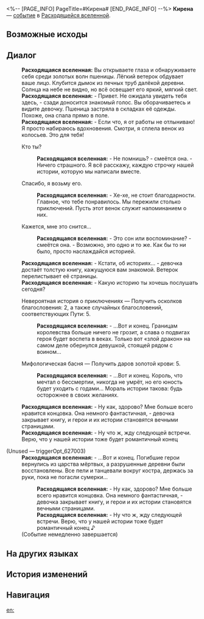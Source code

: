 <%-- [PAGE_INFO]
PageTitle=#Кирена#
[END_PAGE_INFO] --%>
{{Дополнить}}
{{ВВ Событие Инфобокс
|id                 = 27001
|Название           = 
|Изображение        = <!--TBA: SpriteOutput/Rogue/RandomEvent/PicRogueEvent_39.png-->
|Испытание_в_вв     = 
|Испытание_в_рое    = 
|Испытание_в_зиш    = 
|Испытание_в_рв     = Неизвестно
|Испытание_в_облнеп = 
|Требования         = 
|Пред               = 
|След               = 
|Упоминания         = 
|Порядок            = 
|Порядок_рв         = 159
}}
'''Кирена''' — [[Расходящаяся вселенная/События|событие]] в [[Расходящаяся вселенная|Расходящейся вселенной]].

==Возможные исходы==
{{Возможные исходы
|Выбор_1 = Невероятная история о приключениях
|Результат_1 = Получить осколков благословения: 2, а также случайных благословений, соответствующих Пути: 5.

|Выбор_2 = Мифологическая басня
|Результат_2 = Получить даров золотой крови: 5.
}}

==Диалог==
{{Диалог Начало}}
:'''Расходящаяся вселенная:''' Вы открываете глаза и обнаруживаете себя среди золотых волн пшеницы. Лёгкий ветерок обдувает ваше лицо. Клубится дымок из печных труб далёкой деревни. Солнца на небе не видно, но всё освещает его яркий, мягкий свет.
:'''Расходящаяся вселенная:''' - Привет. Не ожидала увидеть тебя здесь, - сзади доносится знакомый голос. Вы оборачиваетесь и видите девочку. Пшеница застряла в складках её одежды. Похоже, она спала прямо в поле.
:'''Расходящаяся вселенная:''' - Если что, я от работы не отлыниваю! Я просто набираюсь вдохновения. Смотри, я сплела венок из колосьев. Это для тебя!
:{{Диалог|Стрелка}} Кто ты?
::'''Расходящаяся вселенная:''' - Не помнишь? - смеётся она. - Ничего страшного. Я всё расскажу, каждую строчку нашей истории, которую мы написали вместе.
:{{Диалог|Стрелка}} Спасибо, я возьму его.
::'''Расходящаяся вселенная:''' - Хе-хе, не стоит благодарности. Главное, что тебе понравилось. Мы пережили столько приключений. Пусть этот венок служит напоминанием о них.
:{{Диалог|Стрелка}} Кажется, мне это снится...
::'''Расходящаяся вселенная:''' - Это сон или воспоминание? - смеётся она. - Возможно, это одно и то же. Как бы то ни было, просто наслаждайся историей.
:'''Расходящаяся вселенная:''' - Кстати, об историях... - девочка достаёт толстую книгу, кажущуюся вам знакомой. Ветерок перелистывает её страницы.
:'''Расходящаяся вселенная:''' - Какую историю ты хочешь послушать сегодня?
:{{Диалог|Звезда}} Невероятная история о приключениях &mdash; Получить осколков благословения: 2, а также случайных благословений, соответствующих Пути: 5.
::'''Расходящаяся вселенная:''' - ...Вот и конец. Границам королевства больше ничего не грозит, а слава о подвигах героя будет воспета в веках. Только вот «злой дракон» на самом деле обернулся девушкой, стоящей рядом с воином...
:{{Диалог|Звезда}} Мифологическая басня &mdash; Получить даров золотой крови: 5.
::'''Расходящаяся вселенная:''' - ...Вот и конец. Король, что мечтал о бессмертии, никогда не умрёт, но его юность будет уходить с годами... Мораль истории такова: будь осторожнее в своих желаниях.
:'''Расходящаяся вселенная:''' - Ну как, здорово? Мне больше всего нравится концовка. Она немного фантастичная, - девочка закрывает книгу, и герои и их истории становятся вечными страницами.
:'''Расходящаяся вселенная:''' - Ну что ж, жду следующей встречи. Верю, что у нашей истории тоже будет романтичный конец 

;(Unused &mdash; triggerOpt_627003)
:'''Расходящаяся вселенная:''' - ...Вот и конец. Погибшие герои вернулись из царства мёртвых, а разрушенные деревни были восстановлены. Все пели и танцевали вокруг костра, держась за руки, пока не погасли сумерки...
::'''Расходящаяся вселенная:''' - Ну как, здорово? Мне больше всего нравится концовка. Она немного фантастичная, - девочка закрывает книгу, и герои и их истории становятся вечными страницами.
::'''Расходящаяся вселенная:''' - Ну что ж, жду следующей встречи. Верю, что у нашей истории тоже будет романтичный конец ♪
:;(Событие немедленно завершается)
{{Диалог Конец}}

==На других языках==
{{На других языках
|en   = Cyrene
|zhs  = 昔涟
|zht  = 昔漣
|ja   = キュレネ
|ko   = 키레네
|es   = Cirene
|fr   = Cyrène
|ru   = Кирена
|th   = Cyrene
|vi   = Cyrene
|de   = Cyrene
|id   = Cyrene
|pt   = Cyrene
}}

==История изменений==
{{История изменений|3.6}}

==Навигация==
{{События ВВ Навбокс}}

[[en:]]